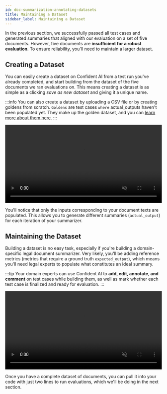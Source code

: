 ```yaml
---
id: doc-summarization-annotating-datasets
title: Maintaining a Dataset
sidebar_label: Maintaining a Dataset
---
```


In the previous section, we successfully passed all test cases and generated summaries that aligned with our evaluation on a set of five documents. However, five documents are **insufficient for a robust evaluation**. To ensure reliability, you'll need to maintain a larger dataset.

## Creating a Dataset

You can easily create a dataset on Confident AI from a test run you've already completed, and start building from the dataset of the five documents we ran evaluations on. This means creating a dataset is as simple as a clicking _save as new dataset_ and giving it a unique name.

:::info
You can also create a dataset by uploading a CSV file or by creating goldens from scratch. `Goldens` are test cases `where` actual_outputs haven't been populated yet. They make up the golden dataset, and you can [learn more about them here](/docs/evaluation-datasets#with-goldens).
:::

<div
  style={{
    display: "flex",
    alignItems: "center",
    justifyContent: "center",
    marginBottom: "20px",
  }}
>
  <video width="100%" autoPlay loop muted playsInlines>
    <source
      src="https://confident-docs.s3.us-east-1.amazonaws.com/tutorial-legal-document-summarizer-creating-a-dataset.mp4"
      type="video/mp4"
    />
  </video>
</div>

You'll notice that only the inputs corresponding to your document texts are populated. This allows you to generate different summaries (`actual_output`) for each iteration of your summarizer.

## Maintaining the Dataset

Building a dataset is no easy task, especially if you're building a domain-specific legal document summarizer. Very likely, you'll be adding reference metrics (metrics that require a ground truth `expected_output`), which means you'll need legal experts to populate what constitutes an ideal summary.

:::tip
Your domain experts can use Confident AI to **add, edit, annotate, and comment** on test cases while building them, as well as mark whether each test case is finalized and ready for evaluation.
:::

<div
  style={{
    display: "flex",
    alignItems: "center",
    justifyContent: "center",
    marginBottom: "20px",
  }}
>
  <video width="100%" autoPlay loop muted playsInlines>
    <source
      src="https://confident-docs.s3.us-east-1.amazonaws.com/tutorial-legal-document-summarizer-editing-dataset.mp4"
      type="video/mp4"
    />
  </video>
</div>

Once you have a complete dataset of documents, you can pull it into your code with just two lines to run evaluations, which we'll be doing in the next section.
